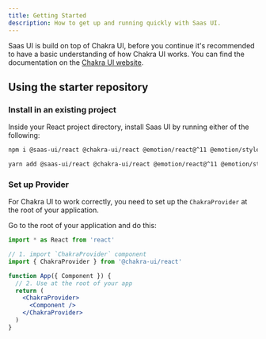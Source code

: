 ```yaml
---
title: Getting Started
description: How to get up and running quickly with Saas UI.
---
```


Saas UI is build on top of Chakra UI, before you continue it's recommended to have a basic understanding of how Chakra UI works. You can find the documentation on the [Chakra UI website](https://www.chakra-ui.com/docs).

## Using the starter repository

### Install in an existing project

Inside your React project directory, install Saas UI by running either of the
following:

```bash
npm i @saas-ui/react @chakra-ui/react @emotion/react@^11 @emotion/styled@^11 framer-motion@^4
```

```bash
yarn add @saas-ui/react @chakra-ui/react @emotion/react@^11 @emotion/styled@^11 framer-motion@^4
```

### Set up Provider

For Chakra UI to work correctly, you need to set up the `ChakraProvider` at the
root of your application.

Go to the root of your application and do this:

```jsx live=false
import * as React from 'react'

// 1. import `ChakraProvider` component
import { ChakraProvider } from '@chakra-ui/react'

function App({ Component }) {
  // 2. Use at the root of your app
  return (
    <ChakraProvider>
      <Component />
    </ChakraProvider>
  )
}
```
